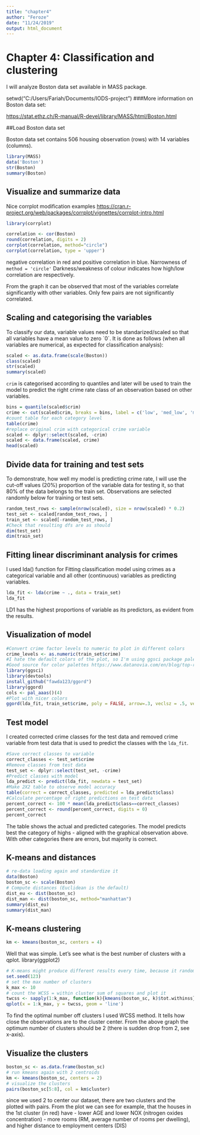 ```yaml
---
title: "chapter4"
author: "Feroze"
date: "11/24/2019"
output: html_document
---
```


# Chapter 4: Classification and clustering {.tabset}


 I will analyze Boston data set available in MASS package. 

 setwd("C:/Users/Fariah/Documents/IODS-project")
###More information on Boston data set:  

<https://stat.ethz.ch/R-manual/R-devel/library/MASS/html/Boston.html>

##Load Boston data set

Boston data set contains 506 housing observation (rows) with 14 variables (columns).

```r
library(MASS)
data('Boston')
str(Boston)
summary(Boston)
```

## Visualize and summarize data

Nice corrplot modification examples <https://cran.r-project.org/web/packages/corrplot/vignettes/corrplot-intro.html>

```r
library(corrplot)

correlation <- cor(Boston)
round(correlation, digits = 2)
corrplot(correlation, method="circle")
corrplot(correlation, type = 'upper')
```

 negative correlation in red and positive correlation in blue. Narrowness of `method = 'circle'` Darkness/weakness of colour indicates how high/low correlation are respectively.  

From the graph it can be observed that most of the variables correlate significantly with other variables. Only few pairs are not significantly correlated.

## Scaling and categorising the variables


To classify our data, variable values need to be standarized/scaled so that all variables have a mean value to zero `0´. It is done as follows (when all variables are numerical, as expected for classification analysis):

```r
scaled <- as.data.frame(scale(Boston))
class(scaled)
str(scaled)
summary(scaled)
```
`crim` is categorised according to quantiles and later will be used to train the model to predict the right crime rate class of an observation based on other variables.

```r
bins = quantile(scaled$crim)
crime <- cut(scaled$crim, breaks = bins, label = c('low', 'med_low', 'med_high', 'high'), include.lowest = TRUE)
#count table for each category level
table(crime)
#replace original crim with categorical crime variable
scaled <- dplyr::select(scaled, -crim)
scaled <- data.frame(scaled, crime)
head(scaled)
```
## Divide data for training and test sets

To demonstrate, how well my model is predicting crime rate, I will use the cut-off values (20%) proportion of the variable data for testing it, so that 80% of the data belongs to the train set. Observations are selected randomly below for training or test sets.

```r
random_test_rows <- sample(nrow(scaled), size = nrow(scaled) * 0.2)
test_set <- scaled[random_test_rows, ]
train_set <- scaled[-random_test_rows, ]
#Check that resulting dfs are as should
dim(test_set)
dim(train_set)
```



## Fitting linear discriminant analysis for crimes

I used lda() function for Fitting classification model using crimes as a categorical variable and all other (continuous) variables as predicting variables.

```r
lda_fit <- lda(crime ~ ., data = train_set)
lda_fit
```
LD1 has the highest proportions of variable as its predictors, as evident from the results.

## Visualization of model


```r
#Convert crime factor levels to numeric to plot in different colors
crime_levels <- as.numeric(train_set$crime)
#I hate the default colors of the plot, so I'm using ggsci package palettes instead
#Good source for color palettes https://www.datanovia.com/en/blog/top-r-color-palettes-to-know-for-great-data-visualization/
library(ggsci)
library(devtools)
install_github("fawda123/ggord")
library(ggord)
cols <- pal_aaas()(4)
#Plot with nicer colors
ggord(lda_fit, train_set$crime, poly = FALSE, arrow=.3, veclsz = .5, vec_ext = 4, size=1, cols = cols)
```



## Test model

I created corrected crime classes for the test data and removed crime variable from test data that is used to predict the classes with the `lda_fit`.

```r
#Save correct classes to variable
correct_classes <- test_set$crime
#Remove classes from test data
test_set <- dplyr::select(test_set, -crime)
#Predict classes with model
lda_predict <- predict(lda_fit, newdata = test_set)
#Make 2X2 table to observe model accuracy
table(correct = correct_classes, predicted = lda_predict$class)
#Calculate percentage of right predictions on test data
percent_correct <- 100 * mean(lda_predict$class==correct_classes)
percent_correct <- round(percent_correct, digits = 0)
percent_correct
```

The table shows the actual and predicted categories. The model predicts best the category of highs  - aligned with the graphical observation above. With other categories there are errors, but majority is correct. 

## K-means and distances 

```r
# re-data loading again and standardize it
data(Boston)
boston_sc <- scale(Boston)
# Compute distances (Euclidean is the default)
dist_eu <- dist(boston_sc)
dist_man <- dist(boston_sc, method="manhattan")
summary(dist_eu)
summary(dist_man)
```


## K-means clustering
```r
km <- kmeans(boston_sc, centers = 4)
```

Well that was simple. Let's see what is the best number of clusters with a qplot. 
 library(ggplot2)
```r
# K-means might produce different results every time, because it randomly assigns the initial cluster centers. The function set.seed() can be used to deal with that.
set.seed(123)
# set the max number of clusters
k_max <- 10
# count the WCSS = within cluster sum of squares and plot it
twcss <- sapply(1:k_max, function(k){kmeans(boston_sc, k)$tot.withinss})
qplot(x = 1:k_max, y = twcss, geom = 'line')
```




To find the optimal number off clusters I used WCSS method. It tells how close the observations are to the cluster center. From the above graph the optimum number of clusters should be 2 (there is sudden drop from 2, see x-axis). 

## Visualize the clusters

```r
boston_sc <- as.data.frame(boston_sc)
# run kmeans again with 2 centroids
km <- kmeans(boston_sc, centers = 2)
# visualize the clusters
pairs(boston_sc[5:8], col = km$cluster)
```

since we used 2 to center our dataset, there are two clusters and the plotted with pairs. From the plot we can see for example, that the houses in the 1st cluster (in red) have
- lower AGE and lower NOX (nitrogen oxides concentration) 
- more rooms (RM, average number of rooms per dwelling), and higher distance to employment centers (DIS) 

